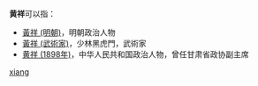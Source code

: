 '''黄祥'''可以指：
* [[黃祥_(明朝)|黃祥 (明朝)]]，明朝政治人物
* [[黃祥_(武術家)|黃祥 (武術家)]]，少林黑虎門，武術家
* [[黄祥_(1898年)|黄祥 (1898年)]]，中华人民共和国政治人物，曾任甘肃省政协副主席

{{disambig}}

[[Category:二字黄姓人名消歧义|xiang]]